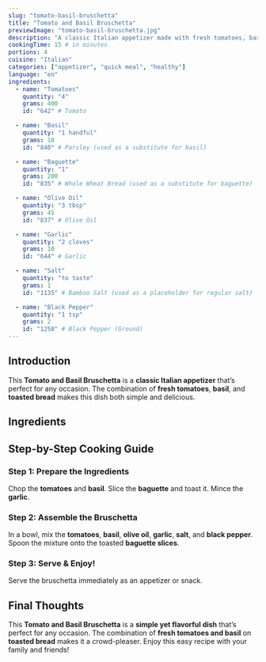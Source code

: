 ```yaml
---
slug: "tomato-basil-bruschetta"
title: "Tomato and Basil Bruschetta"
previewImage: "tomato-basil-bruschetta.jpg"
description: "A classic Italian appetizer made with fresh tomatoes, basil, and toasted bread."
cookingTime: 15 # in minutes
portions: 4
cuisine: "Italian"
categories: ["appetizer", "quick meal", "healthy"]
language: "en"
ingredients:
  - name: "Tomatoes"
    quantity: "4"
    grams: 400
    id: "642" # Tomato

  - name: "Basil"
    quantity: "1 handful"
    grams: 10
    id: "840" # Parsley (used as a substitute for basil)

  - name: "Baguette"
    quantity: "1"
    grams: 200
    id: "835" # Whole Wheat Bread (used as a substitute for baguette)

  - name: "Olive Oil"
    quantity: "3 tbsp"
    grams: 45
    id: "837" # Olive Oil

  - name: "Garlic"
    quantity: "2 cloves"
    grams: 10
    id: "644" # Garlic

  - name: "Salt"
    quantity: "to taste"
    grams: 1
    id: "1135" # Bamboo Salt (used as a placeholder for regular salt)

  - name: "Black Pepper"
    quantity: "1 tsp"
    grams: 2
    id: "1258" # Black Pepper (Ground)
---
```



## Introduction

This **Tomato and Basil Bruschetta** is a **classic Italian appetizer** that’s perfect for any occasion. The combination of **fresh tomatoes**, **basil**, and **toasted bread** makes this dish both simple and delicious.

## Ingredients

<IngredientsList
  ingredients={frontmatter.ingredients}
  portions={frontmatter.portions}
/>

## Step-by-Step Cooking Guide

### Step 1: Prepare the Ingredients

Chop the **tomatoes** and **basil**. Slice the **baguette** and toast it. Mince the **garlic**.

<CookingStep action="cutting_vegetables_tomato" />

### Step 2: Assemble the Bruschetta

In a bowl, mix the **tomatoes**, **basil**, **olive oil**, **garlic**, **salt**, and **black pepper**. Spoon the mixture onto the toasted **baguette slices**.

<CookingStep action="mixing_bowl_vegetables_salad" />

### Step 3: Serve & Enjoy!

Serve the bruschetta immediately as an appetizer or snack.

## Final Thoughts

This **Tomato and Basil Bruschetta** is a **simple yet flavorful dish** that’s perfect for any occasion. The combination of **fresh tomatoes and basil** on **toasted bread** makes it a crowd-pleaser. Enjoy this easy recipe with your family and friends!

<NutritionFacts ingredients={frontmatter.ingredients} />
